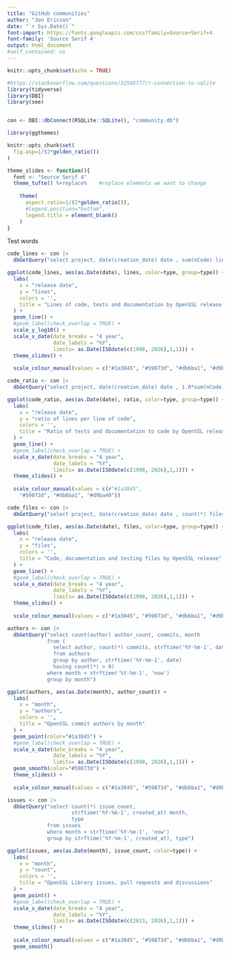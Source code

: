 ```yaml
---
title: "GitHub communities"
author: "Jon Ericson"
date: "`r Sys.Date()`"
font-import: https://fonts.googleapis.com/css?family=Source+Serif+4
font-family: 'Source Serif 4'
output: html_document
#self_contained: no
---
```


```r
knitr::opts_chunk$set(echo = TRUE)

#https://stackoverflow.com/questions/32545777/r-connection-to-sqlite
library(tidyverse)
library(DBI)
library(see)


con <- DBI::dbConnect(RSQLite::SQLite(), "community.db")

library(ggthemes)

knitr::opts_chunk$set(
  fig.asp=1/(2*golden_ratio())
)

theme_slides <- function(){ 
  font <- "Source Serif 4"
  theme_tufte() %+replace%    #replace elements we want to change
    
    theme(
      aspect.ratio=1/(2*golden_ratio()),
      #legend.position="bottom",
      legend.title = element_blank()
    )
}

```
Test words
```r
code_lines <- con |>
  dbGetQuery("select project, date(creation_date) date , sum(nCode) lines, parent, type from t join tags using (project) group by project, creation_date, parent, type order by creation_date") 

ggplot(code_lines, aes(as.Date(date), lines, color=type, group=type)) +
  labs(
    x = "release date",
    y = "lines",
    colors = '',
    title = "Lines of code, tests and documentation by OpenSSL release date (log scale)"
  ) +
  geom_line() +
  #geom_label(check_overlap = TRUE) +
  scale_y_log10() +
  scale_x_date(date_breaks = "4 year", 
               date_labels = "%Y", 
               limits= as.Date(ISOdate(c(1998, 2026),1,1))) + 
  theme_slides() +
  
  scale_colour_manual(values = c("#1a3845", "#59873d", "#db6ba1", "#d9ba40"))
```

```r
code_ratio <- con |>
  dbGetQuery("select project, date(creation_date) date , 1.0*sum(nCode)/ (select sum(nCode) from t where project = parent) ratio, type from t join tags using (project) where parent is not null group by project, creation_date order by creation_date") 

ggplot(code_ratio, aes(as.Date(date), ratio, color=type, group=type)) + 
  labs(
    x = "release date",
    y = "ratio of lines per line of code",
    colors = '',
    title = "Ratio of tests and documentation to code by OpenSSL release"
  ) +
  geom_line() + 
  #geom_label(check_overlap = TRUE) + 
  scale_x_date(date_breaks = "4 year", 
               date_labels = "%Y", 
               limits= as.Date(ISOdate(c(1998, 2026),1,1))) + 
  theme_slides() +
  
  scale_colour_manual(values = c(#"#1a3845", 
    "#59873d", "#db6ba1", "#d9ba40"))
```

```r
code_files <- con |>
  dbGetQuery("select project, date(creation_date) date , count(*) files, type from t join tags using (project) group by project, creation_date order by creation_date") 

ggplot(code_files, aes(as.Date(date), files, color=type, group=type)) + 
  labs(
    x = "release date",
    y = "files",
    colors = '',
    title = "Code, documentation and testing files by OpenSSL release"
  ) +
  geom_line() + 
  #geom_label(check_overlap = TRUE) + 
  scale_x_date(date_breaks = "4 year", 
               date_labels = "%Y", 
               limits= as.Date(ISOdate(c(1998, 2026),1,1))) + 
  theme_slides() +
  
  scale_colour_manual(values = c("#1a3845", "#59873d", "#db6ba1", "#d9ba40"))
```

```r
authors <- con |>
  dbGetQuery("select count(author) author_count, commits, month
             from (
               select author, count(*) commits, strftime('%Y-%m-1', date) month 
               from authors
               group by author, strftime('%Y-%m-1', date)
               having count(*) > 0)
             where month < strftime('%Y-%m-1', 'now')
             group by month") 

ggplot(authors, aes(as.Date(month), author_count)) + 
  labs(
    x = "month",
    y = "authors",
    colors = '',
    title = "OpenSSL commit authors by month"
  ) +
  geom_point(color="#1a3845") + 
  #geom_label(check_overlap = TRUE) + 
  scale_x_date(date_breaks = "4 year", 
               date_labels = "%Y", 
               limits= as.Date(ISOdate(c(1998, 2026),1,1))) +
  geom_smooth(color="#59873d") + 
  theme_slides() +
  
  scale_colour_manual(values = c("#1a3845", "#59873d", "#db6ba1", "#d9ba40"))
```


```r
issues <- con |>
  dbGetQuery("select count(*) issue_count, 
                     strftime('%Y-%m-1', created_at) month,
                     type
             from issues
             where month < strftime('%Y-%m-1', 'now')
             group by strftime('%Y-%m-1', created_at), type") 

ggplot(issues, aes(as.Date(month), issue_count, color=type)) +
  labs(
    x = "month",
    y = "count",
    colors = '',
    title = "OpenSSL Library issues, pull requests and discussions"
  ) +
  geom_point() +
  #geom_label(check_overlap = TRUE) +
  scale_x_date(date_breaks = "4 year", 
               date_labels = "%Y", 
               limits= as.Date(ISOdate(c(2013, 2026),1,1))) + 
  theme_slides() +
  
  scale_colour_manual(values = c("#1a3845", "#59873d", "#db6ba1", "#d9ba40")) +
  geom_smooth()
```